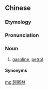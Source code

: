 ==Chinese==
{{zh-forms|gloss=-}}

===Etymology===
{{bor|zh|en|gasoline}}

===Pronunciation===
{{zh-pron
|w=3ge sr lin
|cat=n
}}

===Noun===
{{zh-noun}}

# {{lb|zh|Wu|Shanghai}} [[gasoline]], [[petrol]]

====Synonyms====
{{zh-dial|汽油}}

[[mg:隑斯林]]